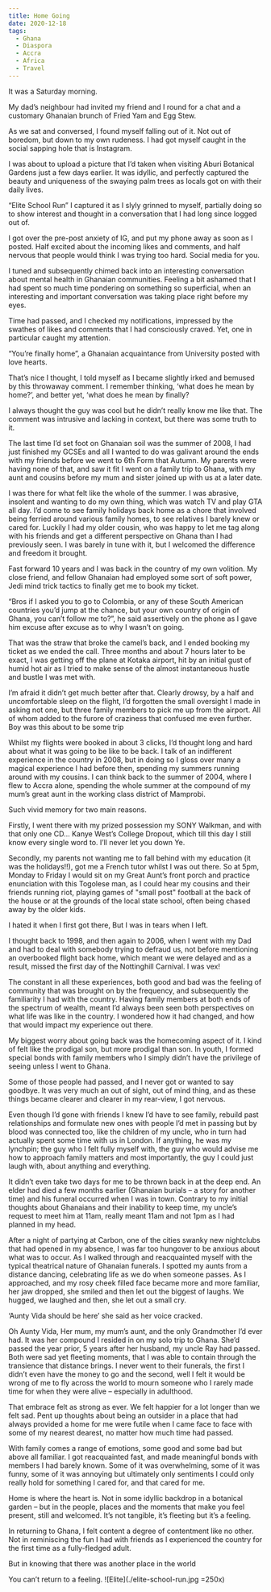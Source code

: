 ```yaml
---
title: Home Going
date: 2020-12-18
tags:
  - Ghana
  - Diaspora
  - Accra
  - Africa
  - Travel
---
```


It was a Saturday morning.

My dad’s neighbour had invited my friend and I round for a chat and a customary Ghanaian brunch of Fried Yam and Egg Stew.

As we sat and conversed, I found myself falling out of it. Not out of boredom, but down to my own rudeness. I had got myself caught in the social sapping hole that is Instagram.

I was about to upload a picture that I’d taken when visiting Aburi Botanical Gardens just a few days earlier. It was idyllic, and perfectly captured the beauty and uniqueness of the swaying palm trees as locals got on with their daily lives.

“Elite School Run” I captured it as I slyly grinned to myself, partially doing so to show interest and thought in a conversation that I had long since logged out of.

I got over the pre-post anxiety of IG, and put my phone away as soon as I posted. Half excited about the incoming likes and comments, and half nervous that people would think I was trying too hard. Social media for you.

I tuned and subsequently chimed back into an interesting conversation about mental health in Ghanaian communities. Feeling a bit ashamed that I had spent so much time pondering on something so superficial, when an interesting and important conversation was taking place right before my eyes.

Time had passed, and I checked my notifications, impressed by the swathes of likes and comments that I had consciously craved. Yet, one in particular caught my attention.

“You’re finally home”, a Ghanaian acquaintance from University posted with love hearts.

That’s nice I thought, I told myself as I became slightly irked and bemused by this throwaway comment. I remember thinking, ‘what does he mean by home?’, and better yet, ‘what does he mean by finally?

I always thought the guy was cool but he didn’t really know me like that. The comment was intrusive and lacking in context, but there was some truth to it.

The last time I’d set foot on Ghanaian soil was the summer of 2008, I had just finished my GCSEs and all I wanted to do was galivant around the ends with my friends before we went to 6th Form that Autumn. My parents were having none of that, and saw it fit I went on a family trip to Ghana, with my aunt and cousins before my mum and sister joined up with us at a later date.

I was there for what felt like the whole of the summer. I was abrasive, insolent and wanting to do my own thing, which was watch TV and play GTA all day. I’d come to see family holidays back home as a chore that involved being ferried around various family homes, to see relatives I barely knew or cared for. Luckily I had my older cousin, who was happy to let me tag along with his friends and get a different perspective on Ghana than I had previously seen. I was barely in tune with it, but I welcomed the difference and freedom it brought.

Fast forward 10 years and I was back in the country of my own volition. My close friend, and fellow Ghanaian had employed some sort of soft power, Jedi mind trick tactics to finally get me to book my ticket.

“Bros if I asked you to go to Colombia, or any of these South American countries you’d jump at the chance, but your own country of origin of Ghana, you can’t follow me to?”, he said assertively on the phone as I gave him excuse after excuse as to why I wasn’t on going.

That was the straw that broke the camel’s back, and I ended booking my ticket as we ended the call. Three months and about 7 hours later to be exact, I was getting off the plane at Kotaka airport, hit by an initial gust of humid hot air as I tried to make sense of the almost instantaneous hustle and bustle I was met with.

I’m afraid it didn’t get much better after that. Clearly drowsy, by a half and uncomfortable sleep on the flight, I’d forgotten the small oversight I made in asking not one, but three family members to pick me up from the airport. All of whom added to the furore of craziness that confused me even further. Boy was this about to be some trip

Whilst my flights were booked in about 3 clicks, I’d thought long and hard about what it was going to be like to be back. I talk of an indifferent experience in the country in 2008, but in doing so I gloss over many a magical experience I had before then, spending my summers running around with my cousins. I can think back to the summer of 2004, where I flew to Accra alone, spending the whole summer at the compound of my mum’s great aunt in the working class district of Mamprobi.

Such vivid memory for two main reasons.

Firstly, I went there with my prized possession my SONY Walkman, and with that only one CD… Kanye West’s College Dropout, which till this day I still know every single word to. I’ll never let you down Ye.

Secondly, my parents not wanting me to fall behind with my education (it was the holidays!!), got me a French tutor whilst I was out there. So at 5pm, Monday to Friday I would sit on my Great Aunt’s front porch and practice enunciation with this Togolese man, as I could hear my cousins and their friends running riot, playing games of "small post" football at the back of the house or at the grounds of the local state school, often being chased away by the older kids.

I hated it when I first got there, But I was in tears when I left.

I thought back to 1998, and then again to 2006, when I went with my Dad and had to deal with somebody trying to defraud us, not before mentioning an overbooked flight back home, which meant we were delayed and as a result, missed the first day of the Nottinghill Carnival. I was vex!

The constant in all these experiences, both good and bad was the feeling of community that was brought on by the frequency, and subsequently the familiarity I had with the country. Having family members at both ends of the spectrum of wealth, meant I’d always been seen both perspectives on what life was like in the country. I wondered how it had changed, and how that would impact my experience out there.

My biggest worry about going back was the homecoming aspect of it. I kind of felt like the prodigal son, but more prodigal than son. In youth, I formed special bonds with family members who I simply didn’t have the privilege of seeing unless I went to Ghana.

Some of those people had passed, and I never got or wanted to say goodbye. It was very much an out of sight, out of mind thing, and as these things became clearer and clearer in my rear-view, I got nervous.

Even though I’d gone with friends I knew I’d have to see family, rebuild past relationships and formulate new ones with people I’d met in passing but by blood was connected too, like the children of my uncle, who in turn had actually spent some time with us in London. If anything, he was my lynchpin; the guy who I felt fully myself with, the guy who would advise me how to approach family matters and most importantly, the guy I could just laugh with, about anything and everything.

It didn’t even take two days for me to be thrown back in at the deep end. An elder had died a few months earlier (Ghanaian burials – a story for another time) and his funeral occurred when I was in town. Contrary to my initial thoughts about Ghanaians and their inability to keep time, my uncle’s request to meet him at 11am, really meant 11am and not 1pm as I had planned in my head.

After a night of partying at Carbon, one of the cities swanky new nightclubs that had opened in my absence, I was far too hungover to be anxious about what was to occur. As I walked through and reacquainted myself with the typical theatrical nature of Ghanaian funerals. I spotted my aunts from a distance dancing, celebrating life as we do when someone passes. As I approached, and my rosy cheek filled face became more and more familiar, her jaw dropped, she smiled and then let out the biggest of laughs. We hugged, we laughed and then, she let out a small cry.

‘Aunty Vida should be here’ she said as her voice cracked.

Oh Aunty Vida, Her mum, my mum’s aunt, and the only Grandmother I’d ever had. It was her compound I resided in on my solo trip to Ghana. She’d passed the year prior, 5 years after her husband, my uncle Ray had passed. Both were sad yet fleeting moments, that I was able to contain through the transience that distance brings. I never went to their funerals, the first I didn’t even have the money to go and the second, well I felt it would be wrong of me to fly across the world to mourn someone who I rarely made time for when they were alive – especially in adulthood.

That embrace felt as strong as ever. We felt happier for a lot longer than we felt sad. Pent up thoughts about being an outsider in a place that had always provided a home for me were futile when I came face to face with some of my nearest dearest, no matter how much time had passed.

With family comes a range of emotions, some good and some bad but above all familiar. I got reacquainted fast, and made meaningful bonds with members I had barely known. Some of it was overwhelming, some of it was funny, some of it was annoying but ultimately only sentiments I could only really hold for something I cared for, and that cared for me.

Home is where the heart is. Not in some idyllic backdrop in a botanical garden – but in the people, places and the moments that make you feel present, still and welcomed. It’s not tangible, it’s fleeting but it’s a feeling.

In returning to Ghana, I felt content a degree of contentment like no other. Not in reminiscing the fun I had with friends as I experienced the country for the first time as a fully-fledged adult.

But in knowing that there was another place in the world

You can’t return to a feeling.
![Elite](./elite-school-run.jpg =250x)
